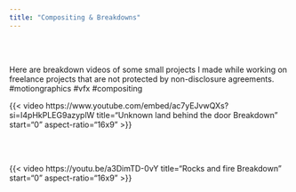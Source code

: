 ```yaml
---
title: "Compositing & Breakdowns"
---
```


<br/><br/>

Here are breakdown videos of some small projects I made while working on freelance projects that are not protected by non-disclosure agreements. #motiongraphics #vfx #compositing

{{< video https://www.youtube.com/embed/ac7yEJvwQXs?si=I4pHkPLEG9azyplW
    title="Unknown land behind the door Breakdown"
    start="0"
    aspect-ratio="16x9" 
>}}


<br/><br/>

{{< video https://youtu.be/a3DimTD-0vY
    title="Rocks and fire Breakdown"
    start="0"
    aspect-ratio="16x9" 
>}}
